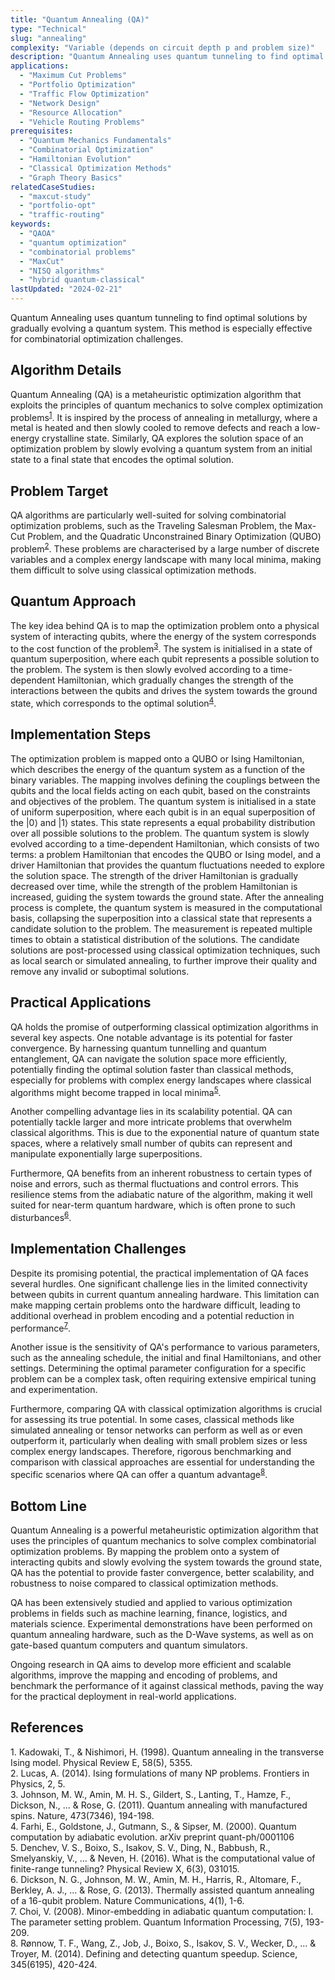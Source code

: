 ```yaml
---
title: "Quantum Annealing (QA)"
type: "Technical"
slug: "annealing"
complexity: "Variable (depends on circuit depth p and problem size)"
description: "Quantum Annealing uses quantum tunneling to find optimal solutions by gradually evolving a quantum system. This method is especially effective for combinatorial optimization challenges."
applications:
  - "Maximum Cut Problems"
  - "Portfolio Optimization"
  - "Traffic Flow Optimization"
  - "Network Design"
  - "Resource Allocation"
  - "Vehicle Routing Problems"
prerequisites:
  - "Quantum Mechanics Fundamentals"
  - "Combinatorial Optimization"
  - "Hamiltonian Evolution"
  - "Classical Optimization Methods"
  - "Graph Theory Basics"
relatedCaseStudies:
  - "maxcut-study"
  - "portfolio-opt"
  - "traffic-routing"
keywords:
  - "QAOA"
  - "quantum optimization"
  - "combinatorial problems"
  - "MaxCut"
  - "NISQ algorithms"
  - "hybrid quantum-classical"
lastUpdated: "2024-02-21"
---
```


Quantum Annealing uses quantum tunneling to find optimal solutions by gradually evolving a quantum system. This method is especially effective for combinatorial optimization challenges.

## Algorithm Details

Quantum Annealing (QA) is a metaheuristic optimization algorithm that exploits the principles of quantum mechanics to solve complex optimization problems<sup><a href="#ref-1">1</a></sup>. It is inspired by the process of annealing in metallurgy, where a metal is heated and then slowly cooled to remove defects and reach a low-energy crystalline state. Similarly, QA explores the solution space of an optimization problem by slowly evolving a quantum system from an initial state to a final state that encodes the optimal solution.

## Problem Target

QA algorithms are particularly well-suited for solving combinatorial optimization problems, such as the Traveling Salesman Problem, the Max-Cut Problem, and the Quadratic Unconstrained Binary Optimization (QUBO) problem<sup><a href="#ref-2">2</a></sup>. These problems are characterised by a large number of discrete variables and a complex energy landscape with many local minima, making them difficult to solve using classical optimization methods.

## Quantum Approach

The key idea behind QA is to map the optimization problem onto a physical system of interacting qubits, where the energy of the system corresponds to the cost function of the problem<sup><a href="#ref-3">3</a></sup>. The system is initialised in a state of quantum superposition, where each qubit represents a possible solution to the problem. The system is then slowly evolved according to a time-dependent Hamiltonian, which gradually changes the strength of the interactions between the qubits and drives the system towards the ground state, which corresponds to the optimal solution<sup><a href="#ref-4">4</a></sup>.

## Implementation Steps

<Steps>
  <Step title="Problem encoding">
    The optimization problem is mapped onto a QUBO or Ising Hamiltonian, which describes the energy of the quantum system as a function of the binary variables. The mapping involves defining the couplings between the qubits and the local fields acting on each qubit, based on the constraints and objectives of the problem.
  </Step>
  <Step title="Initialisation">
    The quantum system is initialised in a state of uniform superposition, where each qubit is in an equal superposition of the |0⟩ and |1⟩ states. This state represents a equal probability distribution over all possible solutions to the problem.
  </Step>
  <Step title="Annealing">
    The quantum system is slowly evolved according to a time-dependent Hamiltonian, which consists of two terms: a problem Hamiltonian that encodes the QUBO or Ising model, and a driver Hamiltonian that provides the quantum fluctuations needed to explore the solution space. The strength of the driver Hamiltonian is gradually decreased over time, while the strength of the problem Hamiltonian is increased, guiding the system towards the ground state.
  </Step>
  <Step title="Measurement">
    After the annealing process is complete, the quantum system is measured in the computational basis, collapsing the superposition into a classical state that represents a candidate solution to the problem. The measurement is repeated multiple times to obtain a statistical distribution of the solutions.
  </Step>
  <Step title="Post-processing">
    The candidate solutions are post-processed using classical optimization techniques, such as local search or simulated annealing, to further improve their quality and remove any invalid or suboptimal solutions.
  </Step>
</Steps>

## Practical Applications

QA holds the promise of outperforming classical optimization algorithms in several key aspects. One notable advantage is its potential for faster convergence. By harnessing quantum tunnelling and quantum entanglement, QA can navigate the solution space more efficiently, potentially finding the optimal solution faster than classical methods, especially for problems with complex energy landscapes where classical algorithms might become trapped in local minima<sup><a href="#ref-5">5</a></sup>.

Another compelling advantage lies in its scalability potential. QA can potentially tackle larger and more intricate problems that overwhelm classical algorithms. This is due to the exponential nature of quantum state spaces, where a relatively small number of qubits can represent and manipulate exponentially large superpositions.

Furthermore, QA benefits from an inherent robustness to certain types of noise and errors, such as thermal fluctuations and control errors. This resilience stems from the adiabatic nature of the algorithm, making it well suited for near-term quantum hardware, which is often prone to such disturbances<sup><a href="#ref-6">6</a></sup>.

## Implementation Challenges

Despite its promising potential, the practical implementation of QA faces several hurdles. One significant challenge lies in the limited connectivity between qubits in current quantum annealing hardware. This limitation can make mapping certain problems onto the hardware difficult, leading to additional overhead in problem encoding and a potential reduction in performance<sup><a href="#ref-7">7</a></sup>.

Another issue is the sensitivity of QA's performance to various parameters, such as the annealing schedule, the initial and final Hamiltonians, and other settings. Determining the optimal parameter configuration for a specific problem can be a complex task, often requiring extensive empirical tuning and experimentation.

Furthermore, comparing QA with classical optimization algorithms is crucial for assessing its true potential. In some cases, classical methods like simulated annealing or tensor networks can perform as well as or even outperform it, particularly when dealing with small problem sizes or less complex energy landscapes. Therefore, rigorous benchmarking and comparison with classical approaches are essential for understanding the specific scenarios where QA can offer a quantum advantage<sup><a href="#ref-8">8</a></sup>.

## Bottom Line

Quantum Annealing is a powerful metaheuristic optimization algorithm that uses the principles of quantum mechanics to solve complex combinatorial optimization problems. By mapping the problem onto a system of interacting qubits and slowly evolving the system towards the ground state, QA has the potential to provide faster convergence, better scalability, and robustness to noise compared to classical optimization methods.

QA has been extensively studied and applied to various optimization problems in fields such as machine learning, finance, logistics, and materials science. Experimental demonstrations have been performed on quantum annealing hardware, such as the D-Wave systems, as well as on gate-based quantum computers and quantum simulators.

Ongoing research in QA aims to develop more efficient and scalable algorithms, improve the mapping and encoding of problems, and benchmark the performance of it against classical methods, paving the way for the practical deployment in real-world applications.

## References

<div className="references-section">
  <div id="ref-1" className="reference-item">
    1. Kadowaki, T., & Nishimori, H. (1998). Quantum annealing in the transverse Ising model. Physical Review E, 58(5), 5355.
  </div>
  <div id="ref-2" className="reference-item">
    2. Lucas, A. (2014). Ising formulations of many NP problems. Frontiers in Physics, 2, 5.
  </div>
  <div id="ref-3" className="reference-item">
    3. Johnson, M. W., Amin, M. H. S., Gildert, S., Lanting, T., Hamze, F., Dickson, N., ... & Rose, G. (2011). Quantum annealing with manufactured spins. Nature, 473(7346), 194-198.
  </div>
  <div id="ref-4" className="reference-item">
    4. Farhi, E., Goldstone, J., Gutmann, S., & Sipser, M. (2000). Quantum computation by adiabatic evolution. arXiv preprint quant-ph/0001106
  </div>
  <div id="ref-5" className="reference-item">
  5. Denchev, V. S., Boixo, S., Isakov, S. V., Ding, N., Babbush, R., Smelyanskiy, V., ... & Neven, H. (2016). What is the computational value of finite-range tunneling? Physical Review X, 6(3), 031015.
  </div>
  <div id="ref-6" className="reference-item">
    6. Dickson, N. G., Johnson, M. W., Amin, M. H., Harris, R., Altomare, F., Berkley, A. J., ... & Rose, G. (2013). Thermally assisted quantum annealing of a 16-qubit problem. Nature Communications, 4(1), 1-6.
  </div>
  <div id="ref-7" className="reference-item">
    7. Choi, V. (2008). Minor-embedding in adiabatic quantum computation: I. The parameter setting problem. Quantum Information Processing, 7(5), 193-209.
  </div>
  <div id="ref-8" className="reference-item">
    8. Rønnow, T. F., Wang, Z., Job, J., Boixo, S., Isakov, S. V., Wecker, D., ... & Troyer, M. (2014). Defining and detecting quantum speedup. Science, 345(6195), 420-424.
  </div>
</div>